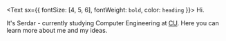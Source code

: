 <Text sx={{ fontSize: [4, 5, 6], fontWeight: `bold`, color: `heading` }}>
  Hi.
</Text>

It's Serdar - currently studying Computer Engineering at <a href="https://bmb.cu.edu.tr/en" target="_blank">CU</a>.
Here you can learn more about me and my ideas.